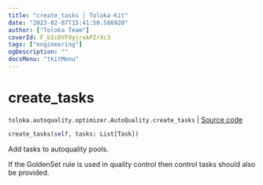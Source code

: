 ```yaml
---
title: "create_tasks | Toloka-Kit"
date: "2023-02-07T15:41:50.586920"
author: ["Toloka Team"]
coverId: F_bIcOYF9yjrxkPZrXc3
tags: ["engineering"]
ogDescription: ""
docsMenu: "tkitMenu"
---
```


# create_tasks
`toloka.autoquality.optimizer.AutoQuality.create_tasks` | [Source code](https://github.com/Toloka/toloka-kit/blob/v1.1.3/src/autoquality/optimizer.py#L299)

```python
create_tasks(self, tasks: List[Task])
```

Add tasks to autoquality pools.

If the GoldenSet rule is used in quality control then control tasks should also be provided.